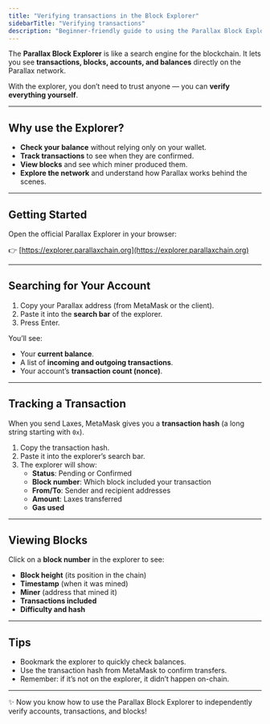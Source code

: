 ```yaml
---
title: "Verifying transactions in the Block Explorer"
sidebarTitle: "Verifying transactions"
description: "Beginner-friendly guide to using the Parallax Block Explorer to track accounts, transactions, and blocks."
---
```


The **Parallax Block Explorer** is like a search engine for the blockchain. It lets you see **transactions, blocks, accounts, and balances** directly on the Parallax network.

With the explorer, you don’t need to trust anyone — you can **verify everything yourself**.

---

## Why use the Explorer?

- **Check your balance** without relying only on your wallet.  
- **Track transactions** to see when they are confirmed.  
- **View blocks** and see which miner produced them.  
- **Explore the network** and understand how Parallax works behind the scenes.  

---

## Getting Started

Open the official Parallax Explorer in your browser:

👉 [https://explorer.parallaxchain.org](https://explorer.parallaxchain.org)

---

## Searching for Your Account

1. Copy your Parallax address (from MetaMask or the client).  
2. Paste it into the **search bar** of the explorer.  
3. Press Enter.  

You’ll see:

- Your **current balance**.  
- A list of **incoming and outgoing transactions**.  
- Your account’s **transaction count (nonce)**.

---

## Tracking a Transaction

When you send Laxes, MetaMask gives you a **transaction hash** (a long string starting with `0x`).  

1. Copy the transaction hash.  
2. Paste it into the explorer’s search bar.  
3. The explorer will show:  
   - **Status**: Pending or Confirmed  
   - **Block number**: Which block included your transaction  
   - **From/To**: Sender and recipient addresses  
   - **Amount**: Laxes transferred  
   - **Gas used**  

---

## Viewing Blocks

Click on a **block number** in the explorer to see:

- **Block height** (its position in the chain)  
- **Timestamp** (when it was mined)  
- **Miner** (address that mined it)  
- **Transactions included**  
- **Difficulty and hash**  

---

## Tips

- Bookmark the explorer to quickly check balances.  
- Use the transaction hash from MetaMask to confirm transfers.  
- Remember: if it’s not on the explorer, it didn’t happen on-chain.  

---

✨ Now you know how to use the Parallax Block Explorer to independently verify accounts, transactions, and blocks!  
